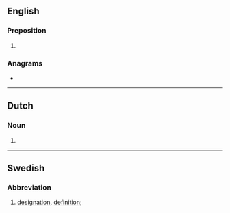 {{also|bet|BET|Bet|bèt}}
==English==

===Preposition===
{{en-prep}}

# {{abbreviation of|between|lang=en}}

===Anagrams===
* {{anagrams|en|a=bet|BTE|TEB}}

----

==Dutch==

===Noun===
{{head|nl|noun}}

# {{abbreviation of|lang=nl|[[betekenis]]}}

----

==Swedish==

===Abbreviation===
{{rfc-header|Abbreviation}}
{{head|sv|abbreviation}}

# {{lb|sv|lexicography}} [[designation]], [[definition]]; {{abbreviation of|beteckning|lang=sv}}